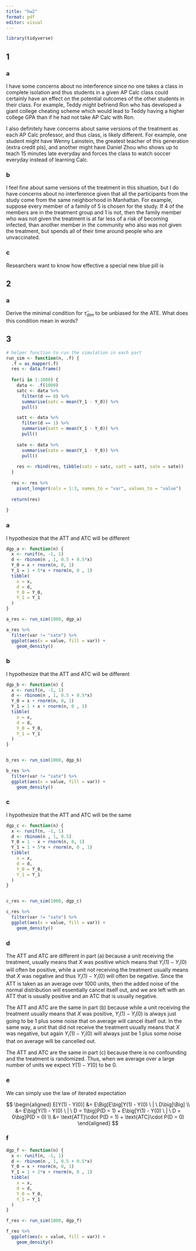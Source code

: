 ```yaml
---
title: "hw2"
format: pdf
editor: visual
---
```


```r
library(tidyverse)
```


## 1

### a

I have some concerns about no interference since no one takes a class in complete isolation and thus students in a given AP Calc class could certainly have an effect on the potential outcomes of the other students in their class. For example, Teddy might befriend Ron who has developed a giant college cheating scheme which would lead to Teddy having a higher college GPA than if he had not take AP Calc with Ron. 

I also definitely have concerns about same versions of the treatment as each AP Calc professor, and thus class, is likely different. For example, one student might have Wenny Lainstein, the greatest teacher of this generation (extra credit pls), and another might have Daniel Zhou who shows up to teach 15 minutes late everyday and forces the class to watch soccer everyday instead of learning Calc.

### b

I feel fine about same versions of the treatment in this situation, but I do have concerns about no interference given that all the participants from the study come from the same neighborhood in Manhattan. For example, suppose every member of a family of 5 is chosen for the study. If 4 of the members are in the treatment group and 1 is not, then the family member who was not given the treatment is at far less of a risk of becoming infected, than another member in the community who also was not given the treatment, but spends all of their time around people who are unvaccinated.

### c

Researchers want to know how effective a special new blue pill is 

## 2

### a

Derive the minimal condition for $\hat{\tau}_{dim}$ to be unbiased for the ATE. What does this condition mean in words?

## 3

```r
# helper function to run the simulation in each part
run_sim <- function(n, .f) {
  .f = as_mapper(.f)
  res <- data.frame()
  
  for(i in 1:1000) {
    data <- .f(1000)
    satc <- data %>% 
      filter(d == 0) %>% 
      summarise(satc = mean(Y_1 - Y_0)) %>% 
      pull()

    satt <- data %>% 
      filter(d == 1) %>% 
      summarise(satt = mean(Y_1 - Y_0)) %>% 
      pull()
    
    sate <- data %>% 
      summarise(sate = mean(Y_1 - Y_0)) %>% 
      pull()
  
    res <- rbind(res, tibble(satc = satc, satt = satt, sate = sate))
  }
  
  res <- res %>% 
    pivot_longer(cols = 1:3, names_to = "var", values_to = "value")
  
  return(res)
  
}
```


### a

I hypothesize that the ATT and ATC will be different

```r
dgp_a <- function(n) {
  x <- runif(n, -1, 1)
  d <- rbinom(n , 1, 0.5 + 0.5*x)
  Y_0 = x + rnorm(n, 0, 1)
  Y_1 = 1 + 5*x + rnorm(n, 0 , 1) 
  tibble(
    x = x,
    d = d,
    Y_0 = Y_0,
    Y_1 = Y_1
  )
}

a_res <- run_sim(1000, dgp_a)

a_res %>% 
  filter(var != "sate") %>% 
  ggplot(aes(x = value, fill = var)) +
    geom_density()

```


### b

I hypothesize that the ATT and ATC will be different

```r
dgp_b <- function(n) {
  x <- runif(n, -1, 1)
  d <- rbinom(n , 1, 0.5 + 0.5*x)
  Y_0 = x + rnorm(n, 0, 1)
  Y_1 = 1 + x + rnorm(n, 0 , 1) 
  tibble(
    x = x,
    d = d,
    Y_0 = Y_0,
    Y_1 = Y_1
  )
}


b_res <- run_sim(1000, dgp_b)

b_res %>% 
  filter(var != "sate") %>% 
  ggplot(aes(x = value, fill = var)) +
    geom_density()

```


### c

I hypothesize that the ATT and ATC will be the same

```r
dgp_c <- function(n) {
  x <- runif(n, -1, 1)
  d <- rbinom(n , 1, 0.5)
  Y_0 = 1 - x + rnorm(n, 0, 1)
  Y_1 = 1 + 5*x + rnorm(n, 0 , 1) 
  tibble(
    x = x,
    d = d,
    Y_0 = Y_0,
    Y_1 = Y_1
  )
}


c_res <- run_sim(1000, dgp_c)

c_res %>% 
  filter(var != "sate") %>% 
  ggplot(aes(x = value, fill = var)) +
    geom_density()

```

### d

The ATT and ATC are different in part (a) because a unit receiving the treatment, usually means that $X$ was positive which means that $Y_i(1) - Y_i(0)$ will often be positive, while a unit not receiving the treatment usually means that $X$ was negative and thus $Y_i(1) - Y_i(0)$ will often be negative. Since the ATT is taken as an average over 1000 units, then the added noise of the normal distribution will essentially cancel itself out, and we are left with an ATT that is usually positive and an ATC that is usually negative.

The ATT and ATC are the same in part (b) because while a unit receiving the treatment usually means that $X$ was positive, $Y_i(1) - Y_i(0)$ is always just going to be 1 plus some noise that on average will cancel itself out. In the same way, a unit that did not receive the treatment usually means that $X$ was negative, but again $Y_i(1) - Y_i(0)$ will always just be 1 plus some noise that on average will be cancelled out. 

The ATT and ATC are the same in part (c) because there is no confounding and the treatment is randomized. Thus, when we average over a large number of units we expect $Y(1) - Y(0)$ to be 0.


### e

We can simply use the law of iterated expectation

$$
\begin{aligned}
E[Y(1) - Y(0)] &= E\Big[E\big[Y(1) - Y(0)  \ | \ D\big]\Big] \\
&= E\big[Y(1) - Y(0) \ | \ D = 1\big]P(D = 1) + E\big[Y(1) - Y(0) \ | \ D = 0\big]P(D = 0) \\
&= \text{ATT}\cdot P(D = 1) + \text{ATC}\cdot P(D = 0)
\end{aligned}
$$


### f

```r
dgp_f <- function(n) {
  x <- runif(n, -1, 1)
  d <- rbinom(n , 1, 0.5 + 0.5*x)
  Y_0 = x + rnorm(n, 0, 1)
  Y_1 = 1 + 2*x + rnorm(n, 0 , 1) 
  tibble(
    x = x,
    d = d,
    Y_0 = Y_0,
    Y_1 = Y_1
  )
}

f_res <- run_sim(1000, dgp_f)

f_res %>% 
  ggplot(aes(x = value, fill = var)) +
    geom_density()
```

